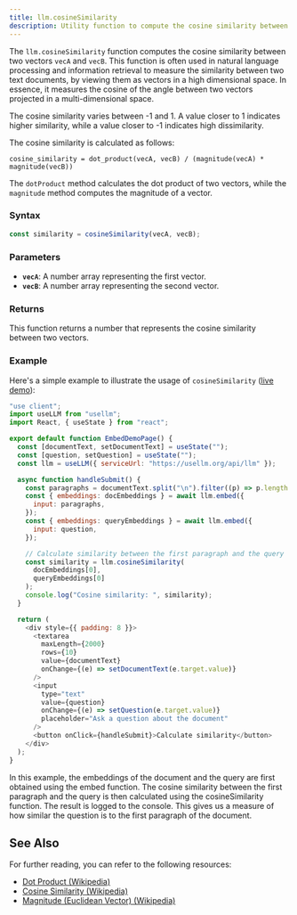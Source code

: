 ```yaml
---
title: llm.cosineSimilarity
description: Utility function to compute the cosine similarity between two vectors
---
```


The `llm.cosineSimilarity` function computes the cosine similarity between two vectors `vecA` and `vecB`.
This function is often used in natural language processing and information retrieval to measure the similarity
between two text documents, by viewing them as vectors in a high dimensional space.
In essence, it measures the cosine of the angle between two vectors projected in a multi-dimensional space.

The cosine similarity varies between -1 and 1. A value closer to 1 indicates higher similarity,
while a value closer to -1 indicates high dissimilarity.

The cosine similarity is calculated as follows:

```plaintext
cosine_similarity = dot_product(vecA, vecB) / (magnitude(vecA) * magnitude(vecB))
```

The `dotProduct` method calculates the dot product of two vectors, while the `magnitude` method computes the magnitude of a vector.

### Syntax

```javascript
const similarity = cosineSimilarity(vecA, vecB);
```

### Parameters

- **`vecA`**: A number array representing the first vector.
- **`vecB`**: A number array representing the second vector.

### Returns

This function returns a number that represents the cosine similarity between two vectors.

### Example

Here's a simple example to illustrate the usage of `cosineSimilarity` ([live demo](https://usellm.org/demo/cosine-similarity)):

```javascript
"use client";
import useLLM from "usellm";
import React, { useState } from "react";

export default function EmbedDemoPage() {
  const [documentText, setDocumentText] = useState("");
  const [question, setQuestion] = useState("");
  const llm = useLLM({ serviceUrl: "https://usellm.org/api/llm" });

  async function handleSubmit() {
    const paragraphs = documentText.split("\n").filter((p) => p.length > 0);
    const { embeddings: docEmbeddings } = await llm.embed({
      input: paragraphs,
    });
    const { embeddings: queryEmbeddings } = await llm.embed({
      input: question,
    });

    // Calculate similarity between the first paragraph and the query
    const similarity = llm.cosineSimilarity(
      docEmbeddings[0],
      queryEmbeddings[0]
    );
    console.log("Cosine similarity: ", similarity);
  }

  return (
    <div style={{ padding: 8 }}>
      <textarea
        maxLength={2000}
        rows={10}
        value={documentText}
        onChange={(e) => setDocumentText(e.target.value)}
      />
      <input
        type="text"
        value={question}
        onChange={(e) => setQuestion(e.target.value)}
        placeholder="Ask a question about the document"
      />
      <button onClick={handleSubmit}>Calculate similarity</button>
    </div>
  );
}
```

In this example, the embeddings of the document and the query are first obtained using the embed function.
The cosine similarity between the first paragraph and the query is then calculated using the cosineSimilarity
function. The result is logged to the console. This gives us a measure of how similar the question is to the
first paragraph of the document.

## See Also

For further reading, you can refer to the following resources:

- [Dot Product (Wikipedia)](https://en.wikipedia.org/wiki/Dot_product)
- [Cosine Similarity (Wikipedia)](https://en.wikipedia.org/wiki/Cosine_similarity)
- [Magnitude (Euclidean Vector) (Wikipedia)](https://en.wikipedia.org/wiki/Euclidean_vector#Length)
